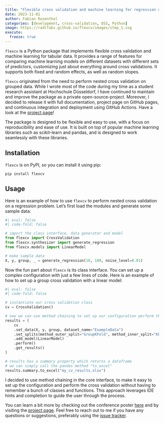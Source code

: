 ```yaml
---
title: "Flexible cross validation and machine learning for regression on tabular data"
date: 2023-11-01
author: Fabian Rosenthal
categories: [development, cross-validation, OSS, Python]
image: https://radlfabs.github.io/flexcv/images/step_1.svg
execute: 
  freeze: true
---
```


`flexcv` is a Python package that implements flexible cross validation and machine learning for tabular data. It provides a range of features for comparing machine learning models on different datasets with different sets of predictors, customizing just about everything around cross validations. It supports both fixed and random effects, as well as random slopes.

`flexcv` originated from the need to perform nested cross validation on grouped data. While I wrote most of the code during my time as a student research assistant at Hochschule Düsseldorf, I have continued to maintain and improve the package as a private open-source-project. Moreover, I decided to release it with full documentation, project page on GitHub pages, and continuous integration and deployment using GitHub Actions. Have a look at the [project page](https://radlfabs.github.io/flexcv/)!

The package is designed to be flexible and easy to use, with a focus on reproducibility and ease of use. It is built on top of popular machine learning libraries such as scikit-learn and pandas, and is designed to work seamlessly with these libraries.

## Installation
`flexcv` is on PyPI, so you can install it using pip:

```
pip install flexcv
```

## Usage
Here is an example of how to use `flexcv` to perform nested cross validation on a regression problem. Let's first load the modules and generate some sample data:

```python
#| eval: false
#| code-fold: false

# import the class interface, data generator and model
from flexcv import CrossValidation
from flexcv.synthesizer import generate_regression
from flexcv.models import LinearModel

# make sample data
X, y, group, _ = generate_regression(10, 100, noise_level=0.01)
```

Now the fun part about `flexcv` is its class interface. You can set up a complex configuration with just a few lines of code. Here is an example of how to set up a group cross validation with a linear model:
```python
#| eval: false
#| code-fold: false

# instantiate our cross validation class
cv = CrossValidation()

# now we can use method chaining to set up our configuration perform the cross validation
results = (
    cv
    .set_data(X, y, group, dataset_name="ExampleData")
    .set_splits(method_outer_split="GroupKFold", method_inner_split="KFold")
    .add_model(LinearModel)
    .perform()
    .get_results()
)

# results has a summary property which returns a dataframe
# we can simply call the pandas method "to_excel"
results.summary.to_excel("my_cv_results.xlsx")

```

I decided to use method chaining in the core interface, to make it easy to set up the configuration and perform the cross validation without having to remember a bunch of classes and functions. This approach leverages IDE hints and completion to guide the user through the process.

You can learn a bit more by checking out the conference poster [here](https://zenodo.org/records/14260131) and by visiting the [project page](https://radlfabs.github.io/flexcv/).
 Feel free to reach out to me if you have any questions or suggestions, preferably using the [issue tracker](https://github.com/radlfabs/flexcv/issues).